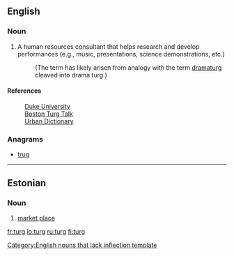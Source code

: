 ==English==
{{rfv}}
===Noun===
{{infl|en|noun}}[[Category:English nouns that lack inflection template]]

# A human resources consultant that helps research and develop performances (e.g., music, presentations, science demonstrations, etc.)
#: (The term has likely arisen from analogy with the term [[dramaturg]] cleaved into drama turg.)

====References====

: [http://theater.dukejournals.org/cgi/reprint/14/3/98.pdf Duke University]
: [http://turgtalk.blogspot.com/ Boston Turg Talk]
: [http://www.urbandictionary.com/define.php?term=Drama-Turg Urban Dictionary]

===Anagrams===
* [[trug#English|trug]]

----

==Estonian==

===Noun===
{{infl|et|noun}}

# [[market place]]

[[fr:turg]]
[[lo:turg]]
[[ru:turg]]
[[fi:turg]]